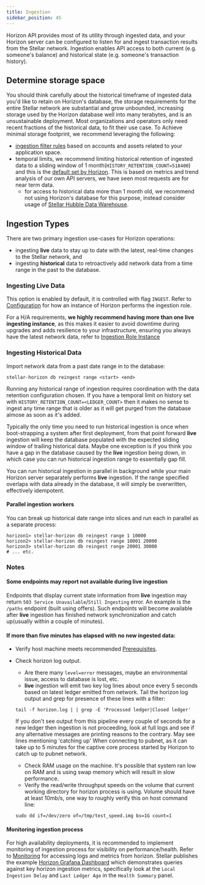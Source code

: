 ```yaml
---
title: Ingestion
sidebar_position: 45
---
```



Horizon API provides most of its utility through ingested data, and your Horizon server can be configured to listen for and ingest transaction results from the Stellar network. Ingestion enables API access to both current (e.g. someone's balance) and historical state (e.g. someone's transaction history).

## Determine storage space

You should think carefully about the historical timeframe of ingested data you'd like to retain on Horizon's database, the storage requirements for the entire Stellar network are substantial and grow unbounded, increasing storage used by the Horizon database well into many terabytes, and is an unsustainable deployment. Most organizations and operators only need recent fractions of the historical data, to fit their use case. To Achieve minimal storage footprint, we recommend leveraging the following:

- [ingestion filter rules](./ingestion-filtering.mdx) based on accounts and assets related to your application space.
- temporal limits, we recommend limiting historical retention of ingested data to a sliding window of 1 month(`HISTORY_RETENTION_COUNT=518400`) and this is the [default set by Horizon](./configuring.mdx#ingestion-role-instance). This is based on metrics and trend analysis of our own API servers, we have seen most requests are for near term data.
  - for access to historical data more than 1 month old, we recommend not using Horizon's database for this purpose, instead consider usage of [Stellar Hubble Data Warehouse](https://www.stellar.org/developers-blog/try-our-new-analytics-dataset?locale=en).

## Ingestion Types

There are two primary ingestion use-cases for Horizon operations:

- ingesting **live** data to stay up to date with the latest, real-time changes to the Stellar network, and
- ingesting **historical** data to retroactively add network data from a time range in the past to the database.

### Ingesting Live Data

This option is enabled by default, it is controlled with flag `INGEST`. Refer to [Configuration](./configuring.mdx) for how an instance of Horizon performs the ingestion role.

For a H/A requirements, **we highly recommend having more than one live ingesting instance**, as this makes it easier to avoid downtime during upgrades and adds resilience to your infrastructure, ensuring you always have the latest network data, refer to [Ingestion Role Instance](./configuring.mdx#multiple-instance-deployment)

### Ingesting Historical Data

Import network data from a past date range in to the database:

<CodeExample>

```
stellar-horizon db reingest range <start> <end>
```

</CodeExample>

Running any historical range of ingestion requires coordination with the data retention configuration chosen. If you have a temporal limit on history set with `HISTORY_RETENTION_COUNT=<LEDGER_COUNT>` then it makes no sense to ingest any time range that is older as it will get purged from the database almose as soon as it's added.

Typically the only time you need to run historical ingestion is once when boot-strapping a system after first deployment, from that point forward **live** ingestion will keep the database populated with the expected sliding window of trailing historical data. Maybe one exception is if you think you have a gap in the database caused by the **live** ingestion being down, in which case you can run historical ingestion range to essentially gap fill.

You can run historical ingestion in parallel in background while your main Horizon server separately performs **live** ingestion. If the range specified overlaps with data already in the database, it will simply be overwritten, effectively idempotent.

#### Parallel ingestion workers

You can break up historical date range into slices and run each in parallel as a separate process:

<CodeExample>

```
horizon1> stellar-horizon db reingest range 1 10000
horizon2> stellar-horizon db reingest range 10001 20000
horizon3> stellar-horizon db reingest range 20001 30000
# ... etc.
```

</CodeExample>

### Notes

#### Some endpoints may report not available during **live** ingestion

Endpoints that display current state information from **live** ingestion may return `503 Service Unavailable`/`Still Ingesting` error. An example is the `/paths` endpoint (built using offers). Such endpoints will become available after **live** ingestion has finished network synchronization and catch up(usually within a couple of minutes).

#### If more than five minutes has elapsed with no new ingested data:

- Verify host machine meets recommended [Prerequisites](./prerequisites.mdx).

- Check horizon log output.
  - Are there many `level=error` messages, maybe an environmental issue, access to database is lost, etc.
  - **live** ingestion will emit two key log lines about once every 5 seconds based on latest ledger emitted from network. Tail the horizon log output and grep for presence of these lines with a filter:
  ```
  tail -f horizon.log | | grep -E 'Processed ledger|Closed ledger'
  ```
  If you don't see output from this pipeline every couple of seconds for a new ledger then ingestion is not proceeding, look at full logs and see if any alternative messages are printing reasons to the contrary. May see lines mentioning 'catching up' When connecting to pubnet, as it can take up to 5 minutes for the captive core process started by Horizon to catch up to pubnet network.
  - Check RAM usage on the machine. It's possible that system ran low on RAM and is using swap memory which will result in slow performance.
  - Verify the read/write throughput speeds on the volume that current working directory for horizon process is using. Volume should have at least 10mb/s, one way to roughly verify this on host command line:
  ```
  sudo dd if=/dev/zero of=/tmp/test_speed.img bs=1G count=1
  ```

#### Monitoring ingestion process

For high availability deployments, it is recommended to implement monitoring of ingestion process for visibility on performance/health. Refer to [Monitoring](./monitoring.mdx) for accessing logs and metrics from horizon. Stellar publishes the example [Horizon Grafana Dashboard](https://grafana.com/grafana/dashboards/13793-stellar-horizon/) which demonstrates queries against key horizon ingestion metrics, specifically look at the `Local Ingestion Delay` and `Last Ledger Age` in the `Health Summary` panel.
